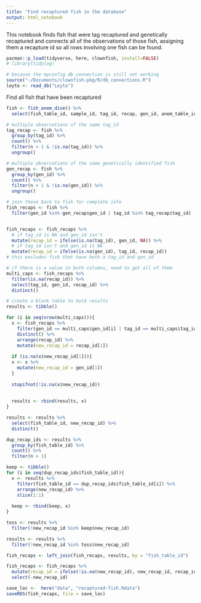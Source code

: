 ```yaml
---
title: "Find recaptured fish in the database"
output: html_notebook
---
```

This notebook finds fish that were tag recaptured and genetically recaptured and connects all of the observations of those fish, assigning them a recapture id so all rows involving one fish can be found.

```r
pacman::p_load(tidyverse, here, clownfish, install=FALSE)
# library(tidylog)

# because the myconfig db connection is still not working
source("~/Documents/clownfish-pkg/R/db_connections.R")
leyte <- read_db("Leyte")
```

Find all fish that have been recaptured
```r
fish <- fish_anem_dive() %>% 
  select(fish_table_id, sample_id, tag_id, recap, gen_id, anem_table_id, fish_obs_time, anem_obs_time, date, anem_id, anem_obs, gps) 

# multiple observations of the same tag_id
tag_recap <- fish %>% 
  group_by(tag_id) %>% 
  count() %>% 
  filter(n > 1 & !is.na(tag_id)) %>% 
  ungroup() 

# multiple observations of the same genetically identified fish
gen_recap <- fish %>% 
  group_by(gen_id) %>% 
  count() %>% 
  filter(n > 1 & !is.na(gen_id)) %>% 
  ungroup()

# join these back to fish for complete info
fish_recaps <- fish %>% 
  filter(gen_id %in% gen_recap$gen_id | tag_id %in% tag_recap$tag_id)


fish_recaps <- fish_recaps %>% 
  # if tag_id is NA and gen_id isn't
  mutate(recap_id = ifelse(is.na(tag_id), gen_id, NA)) %>% 
  # if tag_id isn't and gen_id is NA
  mutate(recap_id = ifelse(is.na(gen_id), tag_id, recap_id))
# this excludes fish that have both a tag_id and gen_id

# if there is a value in both columns, need to get all of them
multi_caps <- fish_recaps %>% 
  filter(is.na(recap_id)) %>% 
  select(tag_id, gen_id, recap_id) %>% 
  distinct()

# create a blank table to hold results
results <- tibble()

for (i in seq(nrow(multi_caps))){
  x <- fish_recaps %>% 
    filter(gen_id == multi_caps$gen_id[i] | tag_id == multi_caps$tag_id[i]) %>% 
    distinct() %>% 
    arrange(recap_id) %>% 
    mutate(new_recap_id = recap_id[1])
  
  if (is.na(x$new_recap_id[1])){
  x <- x %>% 
    mutate(new_recap_id = gen_id[1])
  }
  
  stopifnot(!is.na(x$new_recap_id))
  
  
  results <- rbind(results, x)
}

results <- results %>% 
  select(fish_table_id, new_recap_id) %>% 
  distinct() 

dup_recap_ids <- results %>% 
  group_by(fish_table_id) %>% 
  count() %>% 
  filter(n > 1)

keep <- tibble()
for (i in seq(dup_recap_ids$fish_table_id)){
  x <- results %>% 
    filter(fish_table_id == dup_recap_ids$fish_table_id[i]) %>% 
    arrange(new_recap_id) %>% 
    slice(1:1)
  
  keep <- rbind(keep, x)
}

toss <- results %>% 
  filter(!new_recap_id %in% keep$new_recap_id)

results <- results %>% 
  filter(!new_recap_id %in% toss$new_recap_id)

fish_recaps <- left_join(fish_recaps, results, by = "fish_table_id")

fish_recaps <- fish_recaps %>% 
  mutate(recap_id = ifelse(!is.na(new_recap_id), new_recap_id, recap_id)) %>% 
  select(-new_recap_id)

save_loc <-  here("data", "recaptured-fish.Rdata")
saveRDS(fish_recaps, file = save_loc)
```


